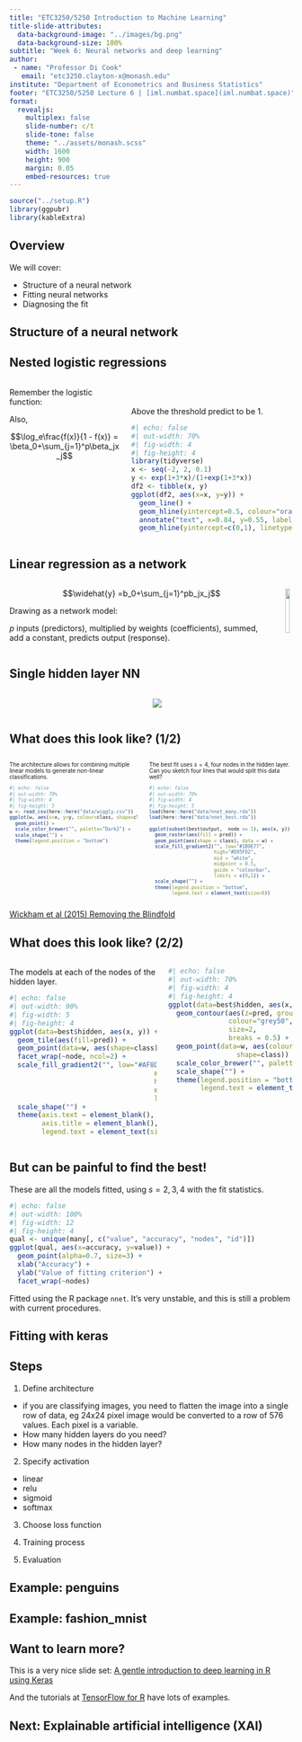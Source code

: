 ```yaml
---
title: "ETC3250/5250 Introduction to Machine Learning"
title-slide-attributes: 
  data-background-image: "../images/bg.png"
  data-background-size: 100%
subtitle: "Week 6: Neural networks and deep learning"
author: 
 - name: "Professor Di Cook"
   email: "etc3250.clayton-x@monash.edu"
institute: "Department of Econometrics and Business Statistics"
footer: "ETC3250/5250 Lecture 6 | [iml.numbat.space](iml.numbat.space)"
format:
  revealjs:
    multiplex: false
    slide-number: c/t
    slide-tone: false
    theme: "../assets/monash.scss"
    width: 1600
    height: 900
    margin: 0.05
    embed-resources: true
---
```


```r
source("../setup.R")
library(ggpubr)
library(kableExtra)
```

## Overview

We will cover:

* Structure of a neural network
* Fitting neural networks
* Diagnosing the fit

## Structure of a neural network {.transition-slide .center}

## Nested logistic regressions

:::: {.columns}
::: {.column}

Remember the logistic function:

\begin{align}
f(x) &= \frac{e^{\beta_0+\sum_{j=1}^p\beta_jx_j}}{1+e^{\beta_0+\sum_{j=1}^p\beta_jx_j}}\\
  &= \frac{1}{1+e^{-(\beta_0+\sum_{j=1}^p\beta_jx_j)}}
\end{align}

Also,

$$\log_e\frac{f(x)}{1 - f(x)} = \beta_0+\sum_{j=1}^p\beta_jx_j$$
:::

::: {.column}
::: {.fragment}

<br><br>
[Above the threshold predict to be 1.]{.smaller} 

```r
#| echo: false
#| out-width: 70%
#| fig-width: 4
#| fig-height: 4
library(tidyverse)
x <- seq(-2, 2, 0.1)
y <- exp(1+3*x)/(1+exp(1+3*x))
df2 <- tibble(x, y)
ggplot(df2, aes(x=x, y=y)) + 
  geom_line() +
  geom_hline(yintercept=0.5, colour="orange") +
  annotate("text", x=0.84, y=0.55, label="Activation threshold ??", colour="orange") +
  geom_hline(yintercept=c(0,1), linetype=2)
```

:::

:::
::::

## Linear regression as a network

:::: {.columns}
::: {.column}
$$\widehat{y} =b_0+\sum_{j=1}^pb_jx_j$$

Drawing as a network model: 

$p$ [inputs]{.monash-orange2} (predictors), multiplied by [weights]{.monash-orange2} (coefficients), summed, add a [constant]{.monash-orange2}, predicts [output]{.monash-orange2} (response). 
:::
::: {.column}
![](../images/reg_nn.png){width=80%}

:::
::::

## Single hidden layer NN

:::: {.columns}
::: {.column}

\begin{align}
\widehat{y} =a_{0}+\sum_{k=1}^s(a_{k}(b_{j0}+\sum_{j=1}^pb_{jk}x_j))
\end{align}


:::
::: {.column}

![](../images/nn_annotate.png)
:::
::::

## What does this look like? [(1/2)]{.smallest}

:::: {.columns}
::: {.column style="font-size: 70%"}
The architecture allows for combining multiple linear models to generate non-linear classifications. 

```r
#| echo: false
#| out-width: 70%
#| fig-width: 4
#| fig-height: 5
w <- read_csv(here::here("data/wiggly.csv"))
ggplot(w, aes(x=x, y=y, colour=class, shape=class)) + 
  geom_point() +
  scale_color_brewer("", palette="Dark2") +
  scale_shape("") +
  theme(legend.position = "bottom") 
```

:::
::: {.column style="font-size: 70%"}

The best fit uses $s=4$, four nodes in the hidden layer. Can you sketch four lines that would split this data well?

```r
#| echo: false
#| out-width: 70%
#| fig-width: 4
#| fig-height: 5
load(here::here("data/nnet_many.rda"))
load(here::here("data/nnet_best.rda"))

ggplot(subset(best$output,  node == 1), aes(x, y)) +
  geom_raster(aes(fill = pred)) +
  geom_point(aes(shape = class), data = w) +
  scale_fill_gradient2("", low="#1B9E77", 
                       high="#D95F02", 
                       mid = "white", 
                       midpoint = 0.5,
                       guide = "colourbar",
                       limits = c(0,1)) +
  scale_shape("") +
  theme(legend.position = "bottom",
        legend.text = element_text(size=6)) 
```
:::
::::

[[Wickham et al (2015) Removing the Blindfold](http://onlinelibrary.wiley.com/doi/10.1002/sam.11271/abstract)]{.smallest}

## What does this look like? [(2/2)]{.smallest}

:::: {.columns}
::: {.column}

The models at each of the nodes of the hidden layer. 

```r
#| echo: false
#| out-width: 90%
#| fig-width: 5
#| fig-height: 4
ggplot(data=best$hidden, aes(x, y)) +
  geom_tile(aes(fill=pred)) + 
  geom_point(data=w, aes(shape=class)) +
  facet_wrap(~node, ncol=2) + 
  scale_fill_gradient2("", low="#AF8DC3",
                                    mid="#F7F7F7",
                                    high="#7FBF7B",
                                    midpoint=0.5,
                                    limits=c(0,1)) +
  scale_shape("") +
  theme(axis.text = element_blank(), 
        axis.title = element_blank(),
        legend.text = element_text(size=6))
```
:::

::: {.column}
::: {.fragment}

```r
#| echo: false
#| out-width: 70%
#| fig-width: 4
#| fig-height: 4
ggplot(data=best$hidden, aes(x, y)) + 
  geom_contour(aes(z=pred, group=node), 
               colour="grey50", 
               size=2, 
               breaks = 0.5) +
  geom_point(data=w, aes(colour=class, 
                 shape=class)) + 
  scale_color_brewer("", palette="Dark2") +
  scale_shape("") +
  theme(legend.position = "bottom",
        legend.text = element_text(size=6)) 


```
:::
:::
::::

## But can be painful to find the best!

These are all the models fitted, using $s=2, 3, 4$ with the fit statistics.

```r
#| echo: false
#| out-width: 100%
#| fig-width: 12
#| fig-height: 4
qual <- unique(many[, c("value", "accuracy", "nodes", "id")])
ggplot(qual, aes(x=accuracy, y=value)) +
  geom_point(alpha=0.7, size=3) +
  xlab("Accuracy") +
  ylab("Value of fitting criterion") +
  facet_wrap(~nodes)

```

Fitted using the R package `nnet`. It's very unstable, and this is still a problem with current procedures.

## Fitting with keras {.transition-slide .center}

## Steps

1. Define architecture

- if you are classifying images, you need to flatten the image into a single row of data, eg 24x24 pixel image would be converted to a row of 576 values. Each pixel is a variable.
- How many hidden layers do you need? 
- How many nodes in the hidden layer?

2. Specify activation

- linear
- relu
- sigmoid
- softmax

3. Choose loss function

4. Training process

5. Evaluation

## Example: penguins

## Example: fashion_mnist

## Want to learn more?

This is a very nice slide set: [A gentle introduction to deep learning in R using Keras](https://lnalborczyk.github.io/slides/vendredi_quanti_2021/vendredi_quantis#1)

And the tutorials at [TensorFlow for R](https://tensorflow.rstudio.com/install/) have lots of examples.

## Next: Explainable artificial intelligence (XAI) {.transition-slide .center}


